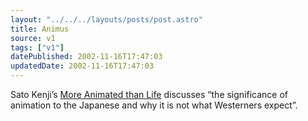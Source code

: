 ```yaml
---
layout: "../../../layouts/posts/post.astro"
title: Animus
source: v1
tags: ["v1"]
datePublished: 2002-11-16T17:47:03
updatedDate: 2002-11-16T17:47:03
---
```


Sato Kenji&#8217;s [More Animated than Life][1] discusses &#8220;the significance of animation to the Japanese and why it is not what Westerners expect&#8221;.

[1]: http://www.kampo.co.jp/kyoto-journal/media/animated.html
